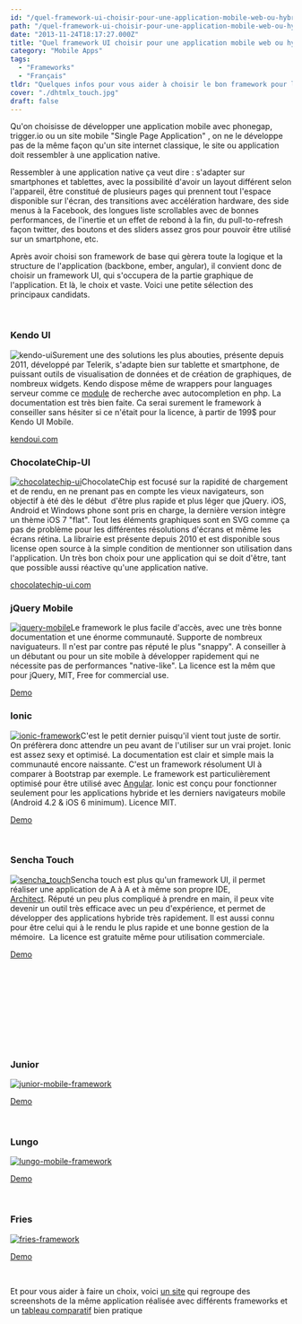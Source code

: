 ```yaml
---
id: "/quel-framework-ui-choisir-pour-une-application-mobile-web-ou-hybride"
path: "/quel-framework-ui-choisir-pour-une-application-mobile-web-ou-hybride"
date: "2013-11-24T18:17:27.000Z"
title: "Quel framework UI choisir pour une application mobile web ou hybride?"
category: "Mobile Apps"
tags: 
  - "Frameworks"
  - "Français"
tldr: "Quelques infos pour vous aider à choisir le bon framework pour le développement de votre application mobile."
cover: "./dhtmlx_touch.jpg"
draft: false
---
```


Qu'on choisisse de développer une application mobile avec phonegap, trigger.io ou un site mobile "Single Page Application" , on ne le développe pas de la même façon qu'un site internet classique, le site ou application doit ressembler à une application native.

Ressembler à une application native ça veut dire : s'adapter sur smartphones et tablettes, avec la possibilité d'avoir un layout différent selon l'appareil, être constitué de plusieurs pages qui prennent tout l'espace disponible sur l'écran, des transitions avec accélération hardware, des side menus à la Facebook, des longues liste scrollables avec de bonnes performances, de l'inertie et un effet de rebond à la fin, du pull-to-refresh façon twitter, des boutons et des sliders assez gros pour pouvoir être utilisé sur un smartphone, etc.

Après avoir choisi son framework de base qui gèrera toute la logique et la structure de l'application (backbone, ember, angular), il convient donc de choisir un framework UI, qui s'occupera de la partie graphique de l'application. Et là, le choix et vaste. Voici une petite sélection des principaux candidats.

 

### Kendo UI

![kendo-ui](./kendo-ui.jpg)Surement une des solutions les plus abouties, présente depuis 2011, développé par Telerik, s'adapte bien sur tablette et smartphone, de puissant outils de visualisation de données et de création de graphiques, de nombreux widgets. Kendo dispose même de wrappers pour languages serveur comme ce [module](http://demos.kendoui.com/web/autocomplete/index.html) de recherche avec autocompletion en php. La documentation est très bien faite. Ca serai surement le framework à conseiller sans hésiter si ce n'était pour la licence, à partir de 199$ pour Kendo UI Mobile.

[kendoui.com](http://www.kendoui.com/)

### ChocolateChip-UI

[![chocolatechip-ui](./chocolatechip-ui.jpg)](/posts/wp-content/uploads/2013/11/chocolatechip-ui.jpg)ChocolateChip est focusé sur la rapidité de chargement et de rendu, en ne prenant pas en compte les vieux navigateurs, son objectif à été dès le début  d'être plus rapide et plus léger que jQuery. iOS, Android et Windows phone sont pris en charge, la dernière version intègre un thème iOS 7 "flat". Tout les éléments graphiques sont en SVG comme ça pas de problème pour les différentes résolutions d'écrans et même les écrans rétina. La librairie est présente depuis 2010 et est disponible sous license open source à la simple condition de mentionner son utilisation dans l'application. Un très bon choix pour une application qui se doit d'être, tant que possible aussi réactive qu'une application native.

[chocolatechip-ui.com](http://chocolatechip-ui.com/)



### jQuery Mobile

[![jquery-mobile](./jquery-mobile.jpg)](/posts/wp-content/uploads/2013/11/jquery-mobile.jpg)Le framework le plus facile d'accès, avec une très bonne documentation et une énorme communauté. Supporte de nombreux naviguateurs. Il n'est par contre pas réputé le plus "snappy". A conseiller à un débutant ou pour un site mobile à développer rapidement qui ne nécessite pas de performances "native-like". La licence est la mêm que pour jQuery, MIT, Free for commercial use.

[Demo](http://view.jquerymobile.com/1.3.2/dist/demos/examples/) 



### Ionic

[![ionic-framework](./ionic-framework.jpg)](/posts/wp-content/uploads/2013/11/ionic-framework.jpg)C'est le petit dernier puisqu'il vient tout juste de sortir. On préfèrera donc attendre un peu avant de l'utiliser sur un vrai projet. Ionic est assez sexy et optimisé. La documentation est clair et simple mais la communauté encore naissante. C'est un framework résolument UI à comparer à Bootstrap par exemple. Le framework est particulièrement optimisé pour être utilisé avec [Angular](http://gaelbillon.com/outils-et-frameworks/#angular "Outils"). Ionic est conçu pour fonctionner seulement pour les applications hybride et les derniers navigateurs mobile (Android 4.2 & iOS 6 minimum). Licence MIT.

[Demo](http://ionicframework.com/docs/components)

 

### Sencha Touch

[![sencha_touch](./sencha_touch.jpg)](/posts/wp-content/uploads/2013/11/sencha_touch.jpg)Sencha touch est plus qu'un framework UI, il permet réaliser une application de A à A et à même son propre IDE, [Architect](http://www.sencha.com/products/architect/). Réputé un peu plus compliqué à prendre en main, il peux vite devenir un outil très efficace avec un peu d'expérience, et permet de développer des applications hybride très rapidement. Il est aussi connu pour être celui qui à le rendu le plus rapide et une bonne gestion de la mémoire.  La licence est gratuite même pour utilisation commerciale.

[Demo](http://dev.sencha.com/deploy/touch/examples/production/kitchensink/)

 

 

 

 

 

### Junior

[![junior-mobile-framework](./junior-mobile-framework.jpg)](/posts/wp-content/uploads/2013/11/junior-mobile-framework.jpg)

[Demo](http://justspamjustin.github.io/junior)

 

### Lungo

[![lungo-mobile-framework](./lungo-mobile-framework.jpg)](/posts/wp-content/uploads/2013/11/lungo-mobile-framework.jpg)

[Demo](http://lungo.tapquo.com/)

 

### Fries

[![fries-framework](./fries-framework.jpg)](/posts/wp-content/uploads/2013/11/fries-framework.jpg)

[Demo](http://jaunesarmiento.me/fries/)

 

Et pour vous aider à faire un choix, voici [un site](http://propertycross.com/) qui regroupe des screenshots de la même application réalisée avec différents frameworks et un [tableau comparatif](http://www.markus-falk.com/mobile-frameworks-comparison-chart/) bien pratique

